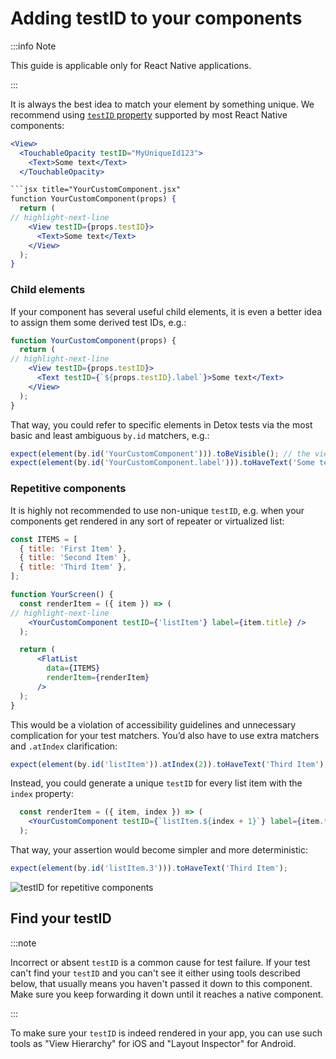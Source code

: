 
# Adding testID to your components

:::info Note

This guide is applicable only for React Native applications.

:::

It is always the best idea to match your element by something unique. We recommend using [`testID` property](https://reactnative.dev/docs/view#testid) supported by most React Native components:

```jsx
<View>
  <TouchableOpacity testID="MyUniqueId123">
    <Text>Some text</Text>
  </TouchableOpacity>

```jsx title="YourCustomComponent.jsx"
function YourCustomComponent(props) {
  return (
// highlight-next-line
    <View testID={props.testID}>
      <Text>Some text</Text>
    </View>
  );
}
```

### Child elements

If your component has several useful child elements, it is even a better idea to assign them some derived test IDs, e.g.:

```jsx title="YourCustomComponent.jsx"
function YourCustomComponent(props) {
  return (
// highlight-next-line
    <View testID={props.testID}>
      <Text testID={`${props.testID}.label`}>Some text</Text>
    </View>
  );
}
```

That way, you could refer to specific elements in Detox tests via the most basic and least ambiguous `by.id` matchers, e.g.:

```js
expect(element(by.id('YourCustomComponent'))).toBeVisible(); // the view is visible
expect(element(by.id('YourCustomComponent.label'))).toHaveText('Some text'); // the label has some text
```

### Repetitive components

It is highly not recommended to use non-unique `testID`, e.g. when your components get rendered in any sort of repeater or virtualized list:

```jsx title="YourScreen.jsx"
const ITEMS = [
  { title: 'First Item' },
  { title: 'Second Item' },
  { title: 'Third Item' },
];

function YourScreen() {
  const renderItem = ({ item }) => (
// highlight-next-line
    <YourCustomComponent testID={'listItem'} label={item.title} />
  );

  return (
      <FlatList
        data={ITEMS}
        renderItem={renderItem}
      />
  );
}
```

This would be a violation of accessibility guidelines and unnecessary complication for your test matchers.
You’d also have to use extra matchers and `.atIndex` clarification:

```js
expect(element(by.id('listItem')).atIndex(2)).toHaveText('Third Item');
```

Instead, you could generate a unique `testID` for every list item with the `index` property:

```jsx
  const renderItem = ({ item, index }) => (
    <YourCustomComponent testID={`listItem.${index + 1}`} label={item.title} />
  );
```

That way, your assertion would become simpler and more deterministic:

```js
expect(element(by.id('listItem.3'))).toHaveText('Third Item');
```


![testID for repetitive components](../img/repetitiveComponentTestID.png)

## Find your testID

:::note

Incorrect or absent `testID` is a common cause for test failure.
If your test can't find your `testID` and you can't see it either using tools described below, that usually means you haven't passed it down to this component.
Make sure you keep forwarding it down until it reaches a native component.

:::

To make sure your `testID` is indeed rendered in your app, you can use such tools as "View Hierarchy" for iOS and "Layout Inspector" for Android.

<Tabs groupId="mobileOs">
  <TabItem value="ios" label="iOS" default>
    <IOS />
  </TabItem>
  <TabItem value="android" label="Android">
    <Android />
  </TabItem>
</Tabs>


